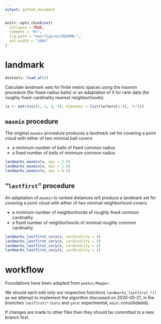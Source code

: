 ```yaml
---
output: github_document
---
```


<!-- README.md is generated from README.Rmd. Please edit that file -->

```r
knitr::opts_chunk$set(
  collapse = TRUE,
  comment = "#>",
  fig.path = "man/figures/README-",
  out.width = "100%"
)
```

# landmark

```r
devtools::load_all()
```

Calculate landmark sets for finite metric spaces using the maxmin procedure (for fixed-radius balls) or an adaptation of it for rank data (for roughly fixed-cardinality nearest neighborhoods).

```r
(x <- matrix(c(1, 2, 4, 4), dimnames = list(letters[1:4], "x")))
```

## `maxmin` procedure

The original `maxmin` procedure produces a landmark set for covering a point cloud with either of two minimal ball covers:

* a minimum number of balls of fixed common radius
* a fixed number of balls of minimum common radius

```r
landmarks_maxmin(x, eps = 3.5)
landmarks_maxmin(x, eps = 1.5)
landmarks_maxmin(x, eps = 0.5)
```

## "`lastfirst`" procedure

An adaptation of `maxmin` to ranked distances will produce a landmark set for covering a point cloud with either of two minimal neighborhood covers:

* a minimum number of neighborhoods of roughly fixed common cardinality
* a fixed number of neighborhoods of minimal roughly common cardinality

```r
landmarks_lastfirst_cory(x, cardinality = 4)
landmarks_lastfirst_cory(x, cardinality = 3)
landmarks_lastfirst_cory(x, cardinality = 2)
landmarks_lastfirst_cory(x, cardinality = 1)
```

# workflow

Foundations have been adapted from `peekxc/Mapper`.

We should each edit only our respective functions `landmarks_lastfirst_*()` as we attempt to implement the algorithm discussed on 2020-05-21, in the branches `lastfirst/*` (`cory` and `yara`: experimental; `main`: consolidated).

If changes are made to other files then they should be committed to a new branch first.
